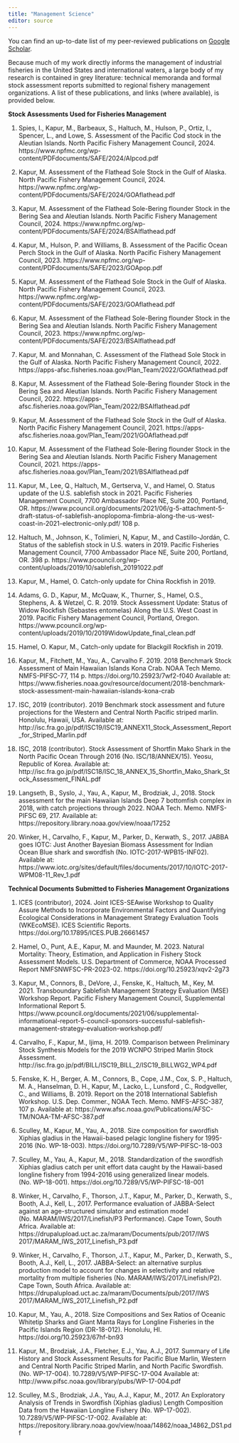 ```yaml
---
title: "Management Science"
editor: source
---
```

You can find an up-to-date list of my peer-reviewed publications on [Google Scholar](https://scholar.google.com/citations?user=5OsRPbgAAAAJ&hl=en). 

Because much of my work directly informs the management of industrial fisheries in the United States and international waters, a large body of my research is contained in grey literature: technical memoranda and formal stock assessment reports submitted to regional fishery management organizations. A list of these publications, and links (where available), is provided below.

**Stock Assessments Used for Fisheries Management**

1.	Spies, I., Kapur, M., Barbeaux, S., Haltuch, M., Hulson, P., Ortiz, I., Spencer, L., and Lowe, S. Assessment of the Pacific Cod stock in the Aleutian Islands. North Pacific Fishery Management Council, 2024. https://www.npfmc.org/wp-content/PDFdocuments/SAFE/2024/AIpcod.pdf 

2.	Kapur, M. Assessment of the Flathead Sole Stock in the Gulf of Alaska. North Pacific Fishery Management Council, 2024. https://www.npfmc.org/wp-content/PDFdocuments/SAFE/2024/GOAflathead.pdf 

3.	Kapur, M. Assessment of the Flathead Sole-Bering flounder Stock in the Bering Sea and Aleutian Islands. North Pacific Fishery Management Council, 2024. https://www.npfmc.org/wp-content/PDFdocuments/SAFE/2024/BSAIflathead.pdf 

4.	Kapur, M., Hulson, P. and Williams, B. Assessment of the Pacific Ocean Perch Stock in the Gulf of Alaska. North Pacific Fishery Management Council, 2023. https://www.npfmc.org/wp-content/PDFdocuments/SAFE/2023/GOApop.pdf 

5.	Kapur, M. Assessment of the Flathead Sole Stock in the Gulf of Alaska. North Pacific Fishery Management Council, 2023. https://www.npfmc.org/wp-content/PDFdocuments/SAFE/2023/GOAflathead.pdf 

6.	Kapur, M. Assessment of the Flathead Sole-Bering flounder Stock in the Bering Sea and Aleutian Islands. North Pacific Fishery Management Council, 2023. https://www.npfmc.org/wp-content/PDFdocuments/SAFE/2023/BSAIflathead.pdf 

7.	Kapur, M. and Monnahan, C. Assessment of the Flathead Sole Stock in the Gulf of Alaska. North Pacific Fishery Management Council, 2022. https://apps-afsc.fisheries.noaa.gov/Plan_Team/2022/GOAflathead.pdf 

8.	Kapur, M. Assessment of the Flathead Sole-Bering flounder Stock in the Bering Sea and Aleutian Islands. North Pacific Fishery Management Council, 2022. https://apps-afsc.fisheries.noaa.gov/Plan_Team/2022/BSAIflathead.pdf 

9.	Kapur, M. Assessment of the Flathead Sole Stock in the Gulf of Alaska. North Pacific Fishery Management Council, 2021. https://apps-afsc.fisheries.noaa.gov/Plan_Team/2021/GOAflathead.pdf

10.	Kapur, M. Assessment of the Flathead Sole-Bering flounder Stock in the Bering Sea and Aleutian Islands. North Pacific Fishery Management Council, 2021. https://apps-afsc.fisheries.noaa.gov/Plan_Team/2021/BSAIflathead.pdf

11.	Kapur, M., Lee, Q., Haltuch, M., Gertserva, V., and Hamel, O. Status update of the U.S. sablefish stock in 2021. Pacific Fisheries Management Council, 7700 Ambassador Place NE, Suite 200, Portland, OR. https://www.pcouncil.org/documents/2021/06/g-5-attachment-5-draft-status-of-sablefish-anoplopoma-fimbria-along-the-us-west-coast-in-2021-electronic-only.pdf/ 108 p.

12.	Haltuch, M., Johnson, K., Tolimieri, N, Kapur, M., and Castillo-Jordán, C. Status of the sablefish stock in U.S. waters in 2019. Pacific Fisheries Management Council, 7700 Ambassador Place NE, Suite 200, Portland, OR. 398 p. https://www.pcouncil.org/wp-content/uploads/2019/10/sablefish_20191022.pdf

13.	Kapur, M., Hamel, O. Catch-only update for China Rockfish in 2019. 
14.	Adams, G. D., Kapur, M., McQuaw, K., Thurner, S., Hamel, O.S., Stephens, A. & Wetzel, C. R. 2019. Stock Assessment Update: Status of Widow Rockfish (Sebastes entomelas) Along the U.S. West Coast in 2019. Pacific Fishery Management Council, Portland, Oregon. https://www.pcouncil.org/wp-content/uploads/2019/10/2019WidowUpdate_final_clean.pdf

15.	Hamel, O. Kapur, M., Catch-only update for Blackgill Rockfish in 2019.

16.	Kapur, M., Fitchett, M., Yau, A., Carvalho F. 2019. 2018 Benchmark Stock Assessment of Main Hawaiian Islands Kona Crab. NOAA Tech Memo. NMFS-PIFSC-77, 114 p. https://doi.org/10.25923/7wf2-f040  Available at: https://www.fisheries.noaa.gov/resource/document/2018-benchmark-stock-assessment-main-hawaiian-islands-kona-crab 

17.	ISC, 2019 (contributor). 2019 Benchmark stock assessment and future projections for the Western and Central North Pacific striped marlin. Honolulu, Hawaii, USA. Available at: http://isc.fra.go.jp/pdf/ISC19/ISC19_ANNEX11_Stock_Assessment_Report_for_Striped_Marlin.pdf

18.	ISC, 2018 (contributor). Stock Assessment of Shortfin Mako Shark in the North Pacific Ocean Through 2016 (No. ISC/18/ANNEX/15). Yeosu, Republic of Korea. Available at: http://isc.fra.go.jp/pdf/ISC18/ISC_18_ANNEX_15_Shortfin_Mako_Shark_Stock_Assessment_FINAL.pdf 

19.	Langseth, B., Syslo, J., Yau, A., Kapur, M., Brodziak, J., 2018. Stock assessment for the main Hawaiian Islands Deep 7 bottomfish complex in 2018, with catch projections through 2022. NOAA Tech. Memo. NMFS-PIFSC 69, 217. Available at: https://repository.library.noaa.gov/view/noaa/17252

20.	Winker, H., Carvalho, F., Kapur, M., Parker, D., Kerwath, S., 2017. JABBA goes IOTC: Just Another Bayesian Biomass Assessment for Indian Ocean Blue shark and swordfish (No. IOTC-2017-WPB15-INF02). Available at: https://www.iotc.org/sites/default/files/documents/2017/10/IOTC-2017-WPM08-11_Rev_1.pdf



 
**Technical Documents Submitted to Fisheries Management Organizations**

1.	ICES (contributor), 2024. Joint ICES-SEAwise Workshop to Quality Assure Methods to Incorporate Environmental Factors and Quantifying Ecological Considerations in Management Strategy Evaluation Tools (WKEcoMSE). ICES Scientific Reports. https://doi.org/10.17895/ICES.PUB.26661457

2.	Hamel, O., Punt, A.E., Kapur, M. and Maunder, M. 2023. Natural Mortality: Theory, Estimation, and Application in Fishery Stock Assessment Models. U.S. Department of Commerce, NOAA Processed Report NMFSNWFSC-PR-2023-02. https://doi.org/10.25923/xqv2-2g73

3.	Kapur, M., Connors, B., DeVore, J., Fenske, K., Haltuch, M., Key, M. 2021. Transboundary Sablefish Management Strategy Evaluation (MSE) Workshop Report. Pacific Fishery Management Council, Supplemental Informational Report 5. https://www.pcouncil.org/documents/2021/06/supplemental-informational-report-5-council-sponsors-successful-sablefish-management-strategy-evaluation-workshop.pdf/  

4.	Carvalho, F., Kapur, M., Ijima, H. 2019. Comparison between Preliminary Stock Synthesis Models for the 2019 WCNPO Striped Marlin Stock Assessment. http://isc.fra.go.jp/pdf/BILL/ISC19_BILL_2/ISC19_BILLWG2_WP4.pdf

5.	Fenske, K. H., Berger,  A. M., Connors, B., Cope,  J.M., Cox, S. P., Haltuch, M. A., Hanselman, D. H., Kapur, M., Lacko, L., Lunsford , C., Rodgveller, C., and Williams, B. 2019. Report on the 2018 International Sablefish Workshop. U.S. Dep. Commer., NOAA Tech. Memo. NMFS-AFSC-387, 107 p. Available at: https://www.afsc.noaa.gov/Publications/AFSC-TM/NOAA-TM-AFSC-387.pdf 

6.	Sculley, M., Kapur, M., Yau, A., 2018. Size composition for swordfish Xiphias gladius in the Hawaii-based pelagic longline fishery for 1995-2016 (No. WP-18-003). https://doi.org/10.7289/V5/WP-PIFSC-18-003 

7.	Sculley, M., Yau, A., Kapur, M., 2018. Standardization of the swordfish Xiphias gladius catch per unit effort data caught by the Hawaii-based longline fishery from 1994-2016 using generalized linear models. (No. WP-18-001). https://doi.org/10.7289/V5/WP-PIFSC-18-001 

8.	Winker, H., Carvalho, F., Thorson, J.T., Kapur, M., Parker, D., Kerwath, S., Booth, A.J., Kell, L., 2017. Performance evaluation of JABBA-Select against an age-structured simulator and estimation model (No. MARAM/IWS/2017/Linefish/P3 Performance). Cape Town, South Africa. Available at: https://drupalupload.uct.ac.za/maram/Documents/pub/2017/IWS 2017/MARAM_IWS_2017_Linefish_P3.pdf 

9.	Winker, H., Carvalho, F., Thorson, J.T., Kapur, M., Parker, D., Kerwath, S., Booth, A.J., Kell, L., 2017. JABBA-Select: an alternative surplus production model to account for changes in selectivity and relative mortality from multiple fisheries (No. MARAM/IWS/2017/Linefish/P2). Cape Town, South Africa. Available at: https://drupalupload.uct.ac.za/maram/Documents/pub/2017/IWS 2017/MARAM_IWS_2017_Linefish_P2.pdf 

10.	Kapur, M., Yau, A., 2018. Size Compositions and Sex Ratios of Oceanic Whitetip Sharks and Giant Manta Rays for Longline Fisheries in the Pacific Islands Region (DR-18-012). Honolulu, HI. https://doi.org/10.25923/67hf-bn93

11.	Kapur, M., Brodziak, J.A., Fletcher, E.J., Yau, A.J., 2017. Summary of Life History and Stock Assessment Results for Pacific Blue Marlin, Western and Central North Pacific Striped Marlin, and North Pacific Swordfish. (No. WP-17-004). 10.7289/V5/WP-PIFSC-17-004 Available at: http://www.pifsc.noaa.gov/library/pubs/WP-17-004.pdf

12.	Sculley, M.S., Brodziak, J.A., Yau, A.J., Kapur, M., 2017. An Exploratory Analysis of Trends in Swordfish (Xiphias gladius) Length Composition Data from the Hawaiian Longline Fishery (No. WP-17-002). 10.7289/V5/WP-PIFSC-17-002. Available at: https://repository.library.noaa.gov/view/noaa/14862/noaa_14862_DS1.pdf

